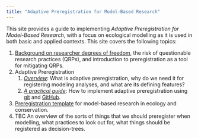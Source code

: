 ```yaml
---
title: "Adaptive Preregistration for Model-Based Research"
---
```


This site provides a guide to implementing *Adaptive Preregistration for Model-Based Research*, with a focus on ecological modelling as it is used in both basic and applied contexts.
This site covers the following topics:

1.  [Background on researcher degrees of freedom](RDF_QRP.qmd), the risk of questionable research practices (QRPs), and introduction to preregistration as a tool for mitigating QRPs.
2.  Adaptive Preregistration
    1.  [*Overview*](adaptive_preregistration_background.qmd): What is adaptive preregistration, why do we need it for registering modeling analyses, and what are its defining features?
    2.  [*A practical guide*](adaptive_preregistration_implementation.qmd): How to implement adaptive preregistration using [git](https://git-scm.com) and [GitHub](www.github.com).
3.  [Preregistration template](preregistration_modelling.qmd) for model-based research in ecology and conservation.
4.  TBC An overview of the sorts of things that we should preregister when modelling, what practices to look out for, what things should be registered as decision-trees.
